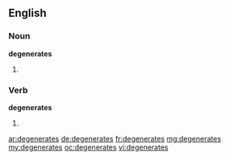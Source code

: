 ==English==
===Noun===
'''degenerates'''

#{{plural of|[[degenerate]]}}

===Verb===
'''degenerates'''

#{{third-person singular of|[[degenerate]]}}

[[ar:degenerates]]
[[de:degenerates]]
[[fr:degenerates]]
[[mg:degenerates]]
[[my:degenerates]]
[[oc:degenerates]]
[[vi:degenerates]]